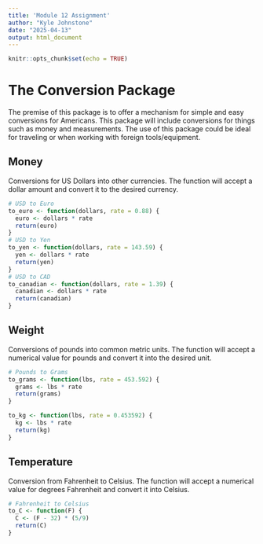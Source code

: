 ---
title: 'Module 12 Assignment'
author: "Kyle Johnstone"
date: "2025-04-13"
output: html_document
---

```{r setup, include=FALSE}
knitr::opts_chunk$set(echo = TRUE)
```

# The Conversion Package

The premise of this package is to offer a mechanism for simple and easy conversions
for Americans. This package will include conversions for things such as money and measurements. The use of this package could be ideal for traveling or when working with foreign tools/equipment. 

## Money

Conversions for US Dollars into other currencies. The function will accept a dollar amount and convert it to the desired currency. 

```{r "money"}
# USD to Euro
to_euro <- function(dollars, rate = 0.88) {
  euro <- dollars * rate
  return(euro)
}
# USD to Yen
to_yen <- function(dollars, rate = 143.59) {
  yen <- dollars * rate
  return(yen)
}
# USD to CAD
to_canadian <- function(dollars, rate = 1.39) {
  canadian <- dollars * rate
  return(canadian)
}

```

## Weight

Conversions of pounds into common metric units. The function will accept a numerical value for pounds and convert it into the desired unit. 

```{r "weight"}
# Pounds to Grams
to_grams <- function(lbs, rate = 453.592) {
  grams <- lbs * rate
  return(grams)
}

to_kg <- function(lbs, rate = 0.453592) {
  kg <- lbs * rate
  return(kg)
}
```

## Temperature

Conversion from Fahrenheit to Celsius. The function will accept a numerical value for degrees Fahrenheit and convert it into Celsius. 

```{r "Temperature"}
# Fahrenheit to Celsius
to_C <- function(F) {
  C <- (F - 32) * (5/9)
  return(C)
}
```
